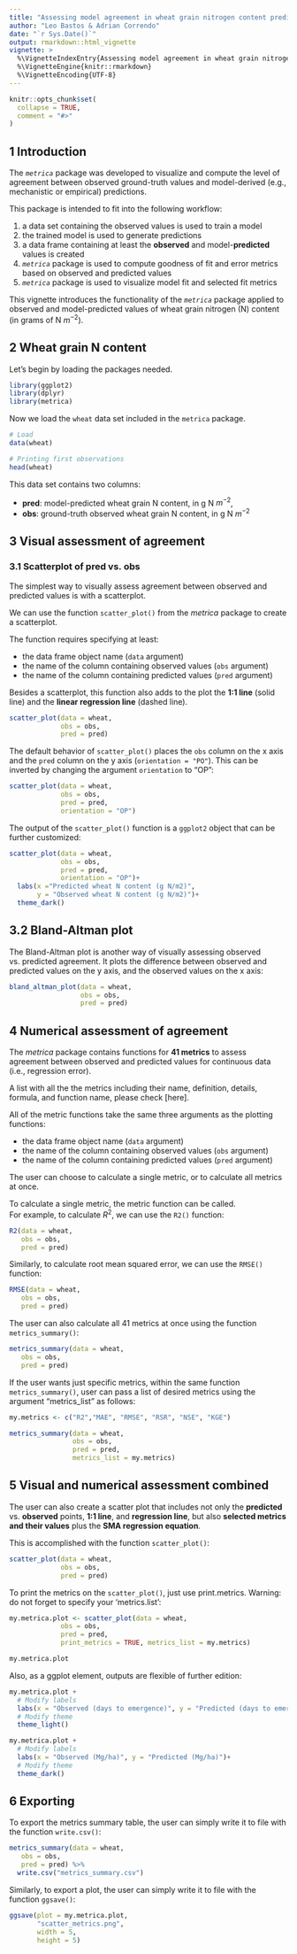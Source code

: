 ---
title: "Assessing model agreement in wheat grain nitrogen content prediction - a use case"
author: "Leo Bastos & Adrian Correndo"
date: "`r Sys.Date()`"
output: rmarkdown::html_vignette
vignette: >
  %\VignetteIndexEntry{Assessing model agreement in wheat grain nitrogen content prediction - a use case}
  %\VignetteEngine{knitr::rmarkdown}
  %\VignetteEncoding{UTF-8}
---

```{r setup, include = FALSE}
knitr::opts_chunk$set(
  collapse = TRUE,
  comment = "#>"
)
```

## 1 Introduction  
The *`metrica`* package was developed to visualize and compute the level of agreement between observed ground-truth values and model-derived (e.g., mechanistic or empirical) predictions. 

This package is intended to fit into the following workflow:  

1. a data set containing the observed values is used to train a model  
2. the trained model is used to generate predictions  
3. a data frame containing at least the **observed** and model-**predicted** values is created  
4. *`metrica`* package is used to compute goodness of fit and error metrics based on observed and predicted values  
5. *`metrica`* package is used to visualize model fit and selected fit metrics  

This vignette introduces the functionality of the *`metrica`* package applied to observed and model-predicted values of wheat grain nitrogen (N) content (in grams of N $m^{-2}$).  

## 2 Wheat grain N content  
Let's begin by loading the packages needed.  
```{r libraries, message=F, warning=F}
library(ggplot2)
library(dplyr)
library(metrica)
```

Now we load the `wheat` data set included in the `metrica` package.
```{r load data}
# Load
data(wheat)

# Printing first observations
head(wheat)
```

This data set contains two columns:  

- **pred**: model-predicted wheat grain N content, in g N $m^{-2}$,  
- **obs**: ground-truth observed wheat grain N content, in g N $m^{-2}$  

## 3 Visual assessment of agreement  
### 3.1 Scatterplot of pred vs. obs  
The simplest way to visually assess agreement between observed and predicted values is with a scatterplot.  

We can use the function `scatter_plot()` from the *metrica* package to create a scatterplot.  

The function requires specifying at least:  

- the data frame object name (`data` argument)
- the name of the column containing observed values (`obs` argument)  
- the name of the column containing predicted values (`pred` argument)  

Besides a scatterplot, this function also adds to the plot the **1:1 line** (solid line) and the **linear regression line** (dashed line).  

```{r scatter_plot PO}
scatter_plot(data = wheat, 
             obs = obs, 
             pred = pred)
```

The default behavior of `scatter_plot()` places the `obs` column on the x axis and the `pred` column on the y axis (`orientation = "PO"`). This can be inverted by changing the argument `orientation` to "OP":    
```{r scatter_plot OP}
scatter_plot(data = wheat, 
             obs = obs, 
             pred = pred,
             orientation = "OP")
```


The output of the `scatter_plot()` function is a `ggplot2` object that can be further customized:  
```{r scatter_plot custom}
scatter_plot(data = wheat, 
             obs = obs, 
             pred = pred,
             orientation = "OP")+
  labs(x ="Predicted wheat N content (g N/m2)",
       y = "Observed wheat N content (g N/m2)")+
  theme_dark()
```

## 3.2 Bland-Altman plot  
The Bland-Altman plot is another way of visually assessing observed vs. predicted agreement. It plots the difference between observed and predicted values on the y axis, and the observed values on the x axis:  

```{r bland-altman}
bland_altman_plot(data = wheat,
                  obs = obs, 
                  pred = pred)
```

## 4 Numerical assessment of agreement  
The *metrica* package contains functions for **41 metrics** to assess agreement between observed and predicted values for continuous data (i.e., regression error).  

A list with all the the metrics including their name, definition, details, formula, and function name, please check [here].  

All of the metric functions take the same three arguments as the plotting functions:  

- the data frame object name (`data` argument)
- the name of the column containing observed values (`obs` argument)  
- the name of the column containing predicted values (`pred` argument)  

The user can choose to calculate a single metric, or to calculate all metrics at once.  

To calculate a single metric, the metric function can be called.  
For example, to calculate $R^{2}$, we can use the `R2()` function:  
```{r r2}
R2(data = wheat,
   obs = obs, 
   pred = pred)
```

Similarly, to calculate root mean squared error, we can use the `RMSE()` function:  
```{r rmse}
RMSE(data = wheat,
   obs = obs, 
   pred = pred)
```

The user can also calculate all 41 metrics at once using the function `metrics_summary()`:  
```{r metrics summary}
metrics_summary(data = wheat,
   obs = obs, 
   pred = pred)
```

If the user wants just specific metrics, within the same function `metrics_summary()`, user can pass a list of desired metrics using the argument "metrics_list" as follows:  
```{r metrics summary list}

my.metrics <- c("R2","MAE", "RMSE", "RSR", "NSE", "KGE")

metrics_summary(data = wheat,   
                obs = obs,    
                pred = pred,
                metrics_list = my.metrics) 

```


## 5 Visual and numerical assessment combined  
The user can also create a scatter plot that includes not only the **predicted** vs. **observed** points, **1:1 line**, and **regression line**, but also **selected metrics and their values** plus the **SMA regression equation**.  

This is accomplished with the function `scatter_plot()`:  

```{r scatter_plot}
scatter_plot(data = wheat,
             obs = obs, 
             pred = pred)

```

To print the metrics on the `scatter_plot()`, just use print.metrics. Warning: do not forget to specify your 'metrics.list':  

```{r scatter_plot print_metrics}

my.metrica.plot <- scatter_plot(data = wheat,
             obs = obs, 
             pred = pred,
             print_metrics = TRUE, metrics_list = my.metrics)

my.metrica.plot

```
Also, as a ggplot element, outputs are flexible of further edition:  

```{r scatter_plot.edit }

my.metrica.plot +
  # Modify labels
  labs(x = "Observed (days to emergence)", y = "Predicted (days to emergence)")+
  # Modify theme
  theme_light()

my.metrica.plot +
  # Modify labels
  labs(x = "Observed (Mg/ha)", y = "Predicted (Mg/ha)")+
  # Modify theme
  theme_dark()
```


## 6 Exporting  
To export the metrics summary table, the user can simply write it to file with the function `write.csv()`:  

```{r export metrics_summary, eval=F }
metrics_summary(data = wheat,
   obs = obs, 
   pred = pred) %>%
  write.csv("metrics_summary.csv")

```


Similarly, to export a plot, the user can simply write it to file with the function `ggsave()`:  

```{r export plot, eval=F}

ggsave(plot = my.metrica.plot,
       "scatter_metrics.png",
       width = 5,
       height = 5)
```


